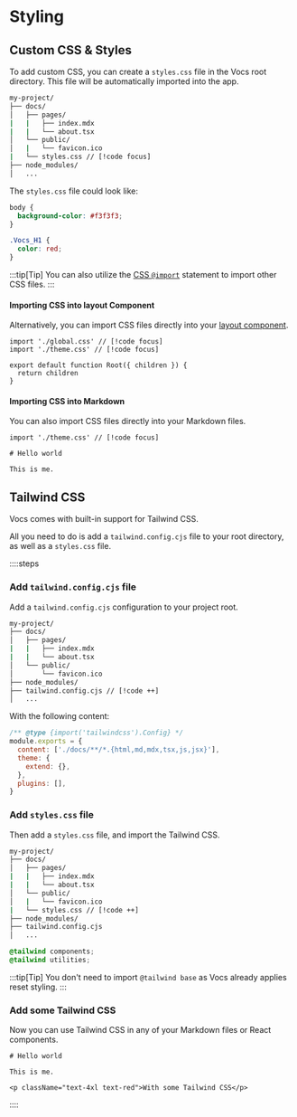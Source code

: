 # Styling

## Custom CSS & Styles

To add custom CSS, you can create a `styles.css` file in the Vocs root directory.
This file will be automatically imported into the app.

```bash
my-project/             
├── docs/
│   ├── pages/ 
|   |   ├── index.mdx 
|   |   └── about.tsx 
│   └── public/
│   |   └── favicon.ico
|   └── styles.css // [!code focus]
├── node_modules/
│   ...
```

The `styles.css` file could look like:

```css [styles.css]
body {
  background-color: #f3f3f3;
}

.Vocs_H1 {
  color: red;
}
```

:::tip[Tip]
You can also utilize the [CSS `@import`](https://vitejs.dev/guide/features.html#import-inlining-and-rebasing) statement to import other CSS files.
:::

#### Importing CSS into layout Component

Alternatively, you can import CSS files directly into your [layout component](/docs/structure#layout-component).

```tsx [layout.tsx]
import './global.css' // [!code focus]
import './theme.css' // [!code focus]

export default function Root({ children }) {
  return children
}
```

#### Importing CSS into Markdown

You can also import CSS files directly into your Markdown files.

```mdx [example.md]
import './theme.css' // [!code focus]

# Hello world

This is me.
```

## Tailwind CSS

Vocs comes with built-in support for Tailwind CSS.

All you need to do is add a `tailwind.config.cjs` file to your root directory, as well as a `styles.css` file.

::::steps

### Add `tailwind.config.cjs` file

Add a `tailwind.config.cjs` configuration to your project root.

```bash
my-project/             
├── docs/
│   ├── pages/ 
|   |   ├── index.mdx 
|   |   └── about.tsx 
│   └── public/
│       └── favicon.ico
├── node_modules/
├── tailwind.config.cjs // [!code ++]
│   ...
```

With the following content:

```js [tailwind.config.cjs]
/** @type {import('tailwindcss').Config} */
module.exports = {
  content: ['./docs/**/*.{html,md,mdx,tsx,js,jsx}'],
  theme: {
    extend: {},
  },
  plugins: [],
}
```

### Add `styles.css` file

Then add a `styles.css` file, and import the Tailwind CSS.

```bash
my-project/             
├── docs/
│   ├── pages/ 
|   |   ├── index.mdx 
|   |   └── about.tsx 
│   └── public/
│   |   └── favicon.ico
|   └── styles.css // [!code ++]
├── node_modules/
├── tailwind.config.cjs
│   ...
```

```css [styles.css]
@tailwind components;
@tailwind utilities;
```

:::tip[Tip]
You don't need to import `@tailwind base` as Vocs already applies reset styling.
:::

### Add some Tailwind CSS

Now you can use Tailwind CSS in any of your Markdown files or React components.

```mdx [example.md]
# Hello world

This is me.

<p className="text-4xl text-red">With some Tailwind CSS</p>
```

::::